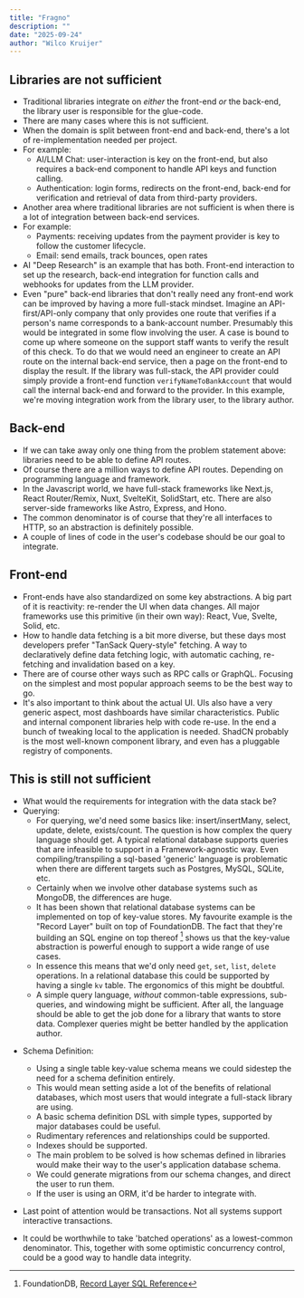 ```yaml
---
title: "Fragno"
description: ""
date: "2025-09-24"
author: "Wilco Kruijer"
---
```


## Libraries are not sufficient

- Traditional libraries integrate on _either_ the front-end _or_ the back-end, the library user is
  responsible for the glue-code.
- There are many cases where this is not sufficient.
- When the domain is split between front-end and back-end, there's a lot of re-implementation needed
  per project.
- For example:
  - AI/LLM Chat: user-interaction is key on the front-end, but also requires a back-end component to
    handle API keys and function calling.
  - Authentication: login forms, redirects on the front-end, back-end for verification and retrieval
    of data from third-party providers.
- Another area where traditional libraries are not sufficient is when there is a lot of integration
  between back-end services.
- For example:
  - Payments: receiving updates from the payment provider is key to follow the customer lifecycle.
  - Email: send emails, track bounces, open rates
- AI "Deep Research" is an example that has both. Front-end interaction to set up the research,
  back-end integration for function calls and webhooks for updates from the LLM provider.
- Even "pure" back-end libraries that don't really need any front-end work can be improved by having
  a more full-stack mindset. Imagine an API-first/API-only company that only provides one route that
  verifies if a person's name corresponds to a bank-account number. Presumably this would be
  integrated in some flow involving the user. A case is bound to come up where someone on the
  support staff wants to verify the result of this check. To do that we would need an engineer to
  create an API route on the internal back-end service, then a page on the front-end to display the
  result. If the library was full-stack, the API provider could simply provide a front-end function
  `verifyNameToBankAccount` that would call the internal back-end and forward to the provider. In
  this example, we're moving integration work from the library user, to the library author.

## Back-end

- If we can take away only one thing from the problem statement above: libraries need to be able to
  define API routes.
- Of course there are a million ways to define API routes. Depending on programming language and
  framework.
- In the Javascript world, we have full-stack frameworks like Next.js, React Router/Remix, Nuxt,
  SvelteKit, SolidStart, etc. There are also server-side frameworks like Astro, Express, and Hono.
- The common denominator is of course that they're all interfaces to HTTP, so an abstraction is
  definitely possible.
- A couple of lines of code in the user's codebase should be our goal to integrate.

## Front-end

- Front-ends have also standardized on some key abstractions. A big part of it is reactivity:
  re-render the UI when data changes. All major frameworks use this primitive (in their own way):
  React, Vue, Svelte, Solid, etc.
- How to handle data fetching is a bit more diverse, but these days most developers prefer "TanSack
  Query-style" fetching. A way to declaratively define data fetching logic, with automatic caching,
  re-fetching and invalidation based on a key.
- There are of course other ways such as RPC calls or GraphQL. Focusing on the simplest and most
  popular approach seems to be the best way to go.
- It's also important to think about the actual UI. UIs also have a very generic aspect, most
  dashboards have similar characteristics. Public and internal component libraries help with code
  re-use. In the end a bunch of tweaking local to the application is needed. ShadCN probably is the
  most well-known component library, and even has a pluggable registry of components.

## This is still not sufficient

- What would the requirements for integration with the data stack be?
- Querying:
  - For querying, we'd need some basics like: insert/insertMany, select, update, delete,
    exists/count. The question is how complex the query language should get. A typical relational
    database supports queries that are infeasible to support in a Framework-agnostic way. Even
    compiling/transpiling a sql-based 'generic' language is problematic when there are different
    targets such as Postgres, MySQL, SQLite, etc.
  - Certainly when we involve other database systems such as MongoDB, the differences are huge.
  - It has been shown that relational database systems can be implemented on top of key-value
    stores. My favourite example is the "Record Layer" built on top of FoundationDB. The fact that
    they're building an SQL engine on top thereof [^20] shows us that the key-value abstraction is
    powerful enough to support a wide range of use cases.
  - In essence this means that we'd only need `get`, `set`, `list`, `delete` operations. In a
    relational database this could be supported by having a single `kv` table. The ergonomics of
    this might be doubtful.
  - A simple query language, _without_ common-table expressions, sub-queries, and windowing might be
    sufficient. After all, the language should be able to get the job done for a library that wants
    to store data. Complexer queries might be better handled by the application author.

[^20]:
    FoundationDB,
    [Record Layer SQL Reference](https://foundationdb.github.io/fdb-record-layer/SQL_Reference.html)

- Schema Definition:
  - Using a single table key-value schema means we could sidestep the need for a schema definition
    entirely.
  - This would mean setting aside a lot of the benefits of relational databases, which most users
    that would integrate a full-stack library are using.
  - A basic schema definition DSL with simple types, supported by major databases could be useful.
  - Rudimentary references and relationships could be supported.
  - Indexes should be supported.
  - The main problem to be solved is how schemas defined in libraries would make their way to the
    user's application database schema.
  - We could generate migrations from our schema changes, and direct the user to run them.
  - If the user is using an ORM, it'd be harder to integrate with.

- Last point of attention would be transactions. Not all systems support interactive transactions.
- It could be worthwhile to take 'batched operations' as a lowest-common denominator. This, together
  with some optimistic concurrency control, could be a good way to handle data integrity.
